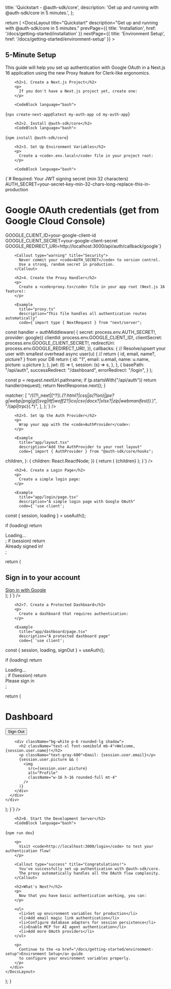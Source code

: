 
  title: 'Quickstart - @auth-sdk/core',
  description: 'Get up and running with @auth-sdk/core in 5 minutes.',
};

  return (
    <DocsLayout
      title="Quickstart"
      description="Get up and running with @auth-sdk/core in 5 minutes."
      prevPage={{ title: 'Installation', href: '/docs/getting-started/installation' }}
      nextPage={{ title: 'Environment Setup', href: '/docs/getting-started/environment-setup' }}
    >
      <div>
        <h2>5-Minute Setup</h2>
        <p>
          This guide will help you set up authentication with Google OAuth in a Next.js 16 application 
          using the new Proxy feature for Clerk-like ergonomics.
        </p>

        <h2>1. Create a Next.js Project</h2>
        <p>
          If you don't have a Next.js project yet, create one:
        </p>

        <CodeBlock language="bash">
{`npx create-next-app@latest my-auth-app
cd my-auth-app`}
        </CodeBlock>

        <h2>2. Install @auth-sdk/core</h2>
        <CodeBlock language="bash">
{`npm install @auth-sdk/core`}
        </CodeBlock>

        <h2>3. Set Up Environment Variables</h2>
        <p>
          Create a <code>.env.local</code> file in your project root:
        </p>

        <CodeBlock language="bash">
{`# Required: Your JWT signing secret (min 32 characters)
AUTH_SECRET=your-secret-key-min-32-chars-long-replace-this-in-production

# Google OAuth credentials (get from Google Cloud Console)
GOOGLE_CLIENT_ID=your-google-client-id
GOOGLE_CLIENT_SECRET=your-google-client-secret
GOOGLE_REDIRECT_URI=http://localhost:3000/api/auth/callback/google`}
        </CodeBlock>

        <Callout type="warning" title="Security">
          Never commit your <code>AUTH_SECRET</code> to version control. 
          Use a strong, random secret in production.
        </Callout>

        <h2>4. Create the Proxy Handler</h2>
        <p>
          Create a <code>proxy.ts</code> file in your app root (Next.js 16 feature):
        </p>

        <Example
          title="proxy.ts"
          description="This file handles all authentication routes automatically"
          code={`import type { NextRequest } from "next/server";

const handler = authMiddleware(
  {
    secret: process.env.AUTH_SECRET!,
    provider: google({
      clientId: process.env.GOOGLE_CLIENT_ID!,
      clientSecret: process.env.GOOGLE_CLIENT_SECRET!,
      redirectUri: process.env.GOOGLE_REDIRECT_URI!,
    }),
    callbacks: {
      // Resolve/upsert your user with smallest overhead
      async user(u) {
        // return { id, email, name?, picture? } from your DB
        return { 
          id: "1", 
          email: u.email, 
          name: u.name, 
          picture: u.picture 
        };
      },
      jwt: (t) => t,
      session: (s) => s,
    },
  },
  {
    basePath: "/api/auth",
    successRedirect: "/dashboard",
    errorRedirect: "/login",
  }
);

  const p = request.nextUrl.pathname;
  if (p.startsWith("/api/auth")) return handler(request);
  return NextResponse.next();
}

  matcher: [
    "/((?!_next|[^?]*\\.(?:html?|css|js(?!on)|jpe?g|webp|png|gif|svg|ttf|woff2?|ico|csv|docx?|xlsx?|zip|webmanifest)).*)",
    "/(api|trpc)(.*)",
  ],
};`}
        />

        <h2>5. Set Up the Auth Provider</h2>
        <p>
          Wrap your app with the <code>AuthProvider</code>:
        </p>

        <Example
          title="app/layout.tsx"
          description="Add the AuthProvider to your root layout"
          code={`import { AuthProvider } from "@auth-sdk/core/hooks";

  children,
}: {
  children: React.ReactNode;
}) {
  return (
    <html lang="en">
      <body>
        <AuthProvider>
          {children}
        </AuthProvider>
      </body>
    </html>
  );
}`}
        />

        <h2>6. Create a Login Page</h2>
        <p>
          Create a simple login page:
        </p>

        <Example
          title="app/login/page.tsx"
          description="A simple login page with Google OAuth"
          code={`'use client';


  const { session, loading } = useAuth();

  if (loading) return <div>Loading...</div>;
  if (session) return <div>Already signed in!</div>;

  return (
    <div className="min-h-screen flex items-center justify-center">
      <div className="max-w-md w-full space-y-8">
        <div>
          <h2 className="mt-6 text-center text-3xl font-bold">
            Sign in to your account
          </h2>
        </div>
        <div>
          <a
            href="/api/auth/signin/google"
            className="w-full flex justify-center py-2 px-4 border border-transparent rounded-md shadow-sm text-sm font-medium text-white bg-blue-600 hover:bg-blue-700"
          >
            Sign in with Google
          </a>
        </div>
      </div>
    </div>
  );
}`}
        />

        <h2>7. Create a Protected Dashboard</h2>
        <p>
          Create a dashboard that requires authentication:
        </p>

        <Example
          title="app/dashboard/page.tsx"
          description="A protected dashboard page"
          code={`'use client';


  const { session, loading, signOut } = useAuth();

  if (loading) return <div>Loading...</div>;
  if (!session) return <div>Please sign in</div>;

  return (
    <div className="min-h-screen p-8">
      <div className="max-w-4xl mx-auto">
        <div className="flex justify-between items-center mb-8">
          <h1 className="text-3xl font-bold">Dashboard</h1>
          <button
            onClick={signOut}
            className="px-4 py-2 bg-red-600 text-white rounded-md hover:bg-red-700"
          >
            Sign Out
          </button>
        </div>
        
        <div className="bg-white p-6 rounded-lg shadow">
          <h2 className="text-xl font-semibold mb-4">Welcome, {session.user.name}!</h2>
          <p className="text-gray-600">Email: {session.user.email}</p>
          {session.user.picture && (
            <img 
              src={session.user.picture} 
              alt="Profile" 
              className="w-16 h-16 rounded-full mt-4"
            />
          )}
        </div>
      </div>
    </div>
  );
}`}
        />

        <h2>8. Start the Development Server</h2>
        <CodeBlock language="bash">
{`npm run dev`}
        </CodeBlock>

        <p>
          Visit <code>http://localhost:3000/login</code> to test your authentication flow!
        </p>

        <Callout type="success" title="Congratulations!">
          You've successfully set up authentication with @auth-sdk/core. 
          The proxy automatically handles all the OAuth flow complexity.
        </Callout>

        <h2>What's Next?</h2>
        <p>
          Now that you have basic authentication working, you can:
        </p>

        <ul>
          <li>Set up environment variables for production</li>
          <li>Add email magic link authentication</li>
          <li>Configure database adapters for session persistence</li>
          <li>Enable MCP for AI agent authentication</li>
          <li>Add more OAuth providers</li>
        </ul>

        <p>
          Continue to the <a href="/docs/getting-started/environment-setup">Environment Setup</a> guide 
          to configure your environment variables properly.
        </p>
      </div>
    </DocsLayout>
  );
}
